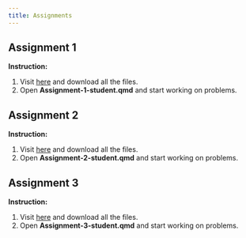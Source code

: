 ```yaml
---
title: Assignments
---
```


## Assignment 1

**Instruction:**

1. Visit [here](https://www.dropbox.com/scl/fo/ksuiu7zn1vl5baxmpnqwz/ADbLBTK7JLtTxoGDDh7hs7Q?rlkey=jnylnevj305ydb4zdsh7c4m1y&st=tmew5dx7&dl=0) and download all the files.
2. Open **Assignment-1-student.qmd** and start working on problems.

## Assignment 2

**Instruction:**

1. Visit [here](https://www.dropbox.com/scl/fo/k6ax1biv9ht9bj97v2u4r/AJjSmot36-BmrEs0AxPyDJc?rlkey=rxjj35fai80rdtz2hr2o1fbkr&st=awulunh5&dl=0) and download all the files.
2. Open **Assignment-2-student.qmd** and start working on problems.

## Assignment 3

**Instruction:**

1. Visit [here](https://www.dropbox.com/scl/fo/gh4tt6viuue9sj5f8fpel/AOpf7JENByZJ8DK8vb5DZz4?rlkey=s615cywkv2z17wq8gvn7rkhpa&st=wkwajv3o&dl=0) and download all the files.
2. Open **Assignment-3-student.qmd** and start working on problems.

